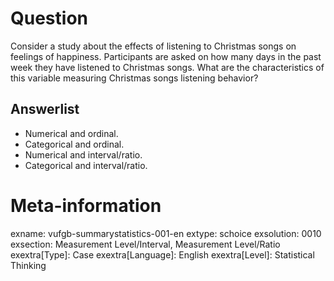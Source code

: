 Question
========
Consider a study about the effects of listening to Christmas songs on feelings of happiness. Participants are asked on how many days in the past week they have listened to Christmas songs. What are the characteristics of this variable measuring Christmas songs listening behavior?

Answerlist
----------
* Numerical and ordinal.
* Categorical and ordinal.
* Numerical and interval/ratio.
* Categorical and interval/ratio.

Meta-information
================
exname: vufgb-summarystatistics-001-en
extype: schoice
exsolution: 0010
exsection: Measurement Level/Interval, Measurement Level/Ratio
exextra[Type]: Case
exextra[Language]: English
exextra[Level]: Statistical Thinking